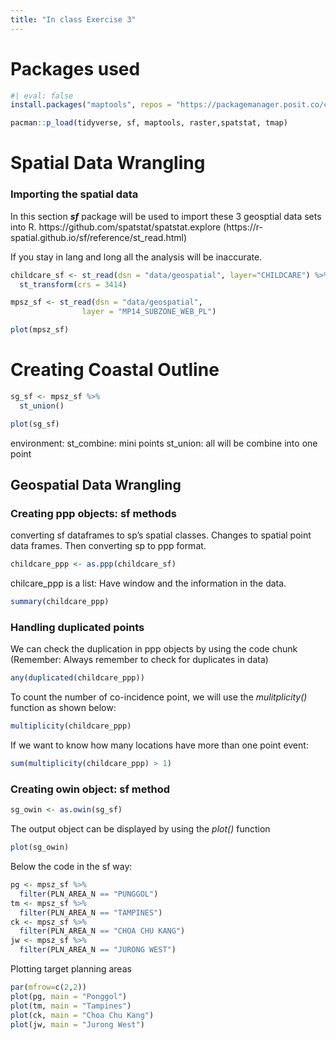 ```yaml
---
title: "In class Exercise 3"
---
```


# Packages used

```r
#| eval: false
install.packages("maptools", repos = "https://packagemanager.posit.co/cran/2023-10-13")
```

```r
pacman::p_load(tidyverse, sf, maptools, raster,spatstat, tmap)
```

# Spatial Data Wrangling

### Importing the spatial data

In this section ***sf*** package will be used to import these 3 geosptial data sets into R.
https://github.com/spatstat/spatstat.explore
(https://r-spatial.github.io/sf/reference/st_read.html)

If you stay in lang and long all the analysis will be inaccurate.

```r
childcare_sf <- st_read(dsn = "data/geospatial", layer="CHILDCARE") %>%
  st_transform(crs = 3414)
```

```r
mpsz_sf <- st_read(dsn = "data/geospatial", 
                layer = "MP14_SUBZONE_WEB_PL")
```

```r
plot(mpsz_sf)
```

# Creating Coastal Outline
```r
sg_sf <- mpsz_sf %>%
  st_union()
```

```r
plot(sg_sf)
```

environment:
st_combine: mini points
st_union: all will be combine into one point

## Geospatial Data Wrangling

### Creating ppp objects: sf methods

converting sf dataframes to sp's spatial classes. Changes to spatial point data frames. Then converting sp to ppp format.


```r
childcare_ppp <- as.ppp(childcare_sf)
```

chilcare_ppp is a list:
Have window and the information in the data.

```r
summary(childcare_ppp)
```

### Handling duplicated points

We can check the duplication in ppp objects by using the code chunk
(Remember: Always remember to check for duplicates in data)

```r
any(duplicated(childcare_ppp))
```

To count the number of co-incidence point, we will use the *mulitplicity()* function as shown below:

```r
multiplicity(childcare_ppp)
```

If we want to know how many locations have more than one point event:

```r
sum(multiplicity(childcare_ppp) > 1)
```

### Creating owin object: sf method

```r
sg_owin <- as.owin(sg_sf)
```

The output object can be displayed by using the *plot()* function

```r
plot(sg_owin)
```

Below the code in the sf way:

```r
pg <- mpsz_sf %>% 
  filter(PLN_AREA_N == "PUNGGOL")
tm <- mpsz_sf %>% 
  filter(PLN_AREA_N == "TAMPINES")
ck <- mpsz_sf %>% 
  filter(PLN_AREA_N == "CHOA CHU KANG")
jw <- mpsz_sf %>% 
  filter(PLN_AREA_N == "JURONG WEST")
```

Plotting target planning areas

```r
par(mfrow=c(2,2))
plot(pg, main = "Ponggol")
plot(tm, main = "Tampines")
plot(ck, main = "Choa Chu Kang")
plot(jw, main = "Jurong West")
```

